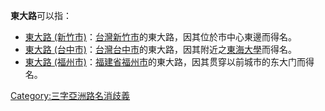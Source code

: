 '''東大路'''可以指：
*[[東大路_(新竹市)|東大路 (新竹市)]]：[[台灣|台灣]][[新竹市|新竹市]]的東大路，因其位於市中心東邊而得名。
*[[東大路_(台中市)|東大路 (台中市)]]：[[台灣|台灣]][[台中市|台中市]]的東大路，因其附近之[[東海大學_(台灣)|東海大學]]而得名。
*[[東大路_(福州市)|東大路 (福州市)]]：[[福建省|福建省]][[福州市|福州市]]的東大路，因其贯穿以前城市的东大门而得名。
{{disambig|Cat=三字路名消歧义}}

[[Category:三字亞洲路名消歧義|Category:三字亞洲路名消歧義]]